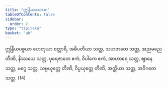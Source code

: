 ```yaml
---
title: "ဣန္ဒြိယသဘာဂ"
tableOfContents: false
sidebar:
  order: 2
type: "tipitaka"
basket: "ab"
---
```



<DynamicBreadcrumb />

<Division number="348">

<Paragraph number="1082">
ဣန္ဒြိယပစ္စယာ ဟေတုယာ စတ္တာရိ, အဓိပတိယာ သတ္တ, သဟဇာတေ သတ္တ, အညမညေ တီဏိ, နိဿယေ သတ္တ, ပုရေဇာတေ ဧကံ, ဝိပါကေ ဧကံ, အာဟာရေ သတ္တ, ဈာနေ သတ္တ, မဂ္ဂေ သတ္တ, သမ္ပယုတ္တေ တီဏိ, ဝိပ္ပယုတ္တေ တီဏိ, အတ္ထိယာ သတ္တ, အဝိဂတေ သတ္တ. (14)
</Paragraph>
</Division>